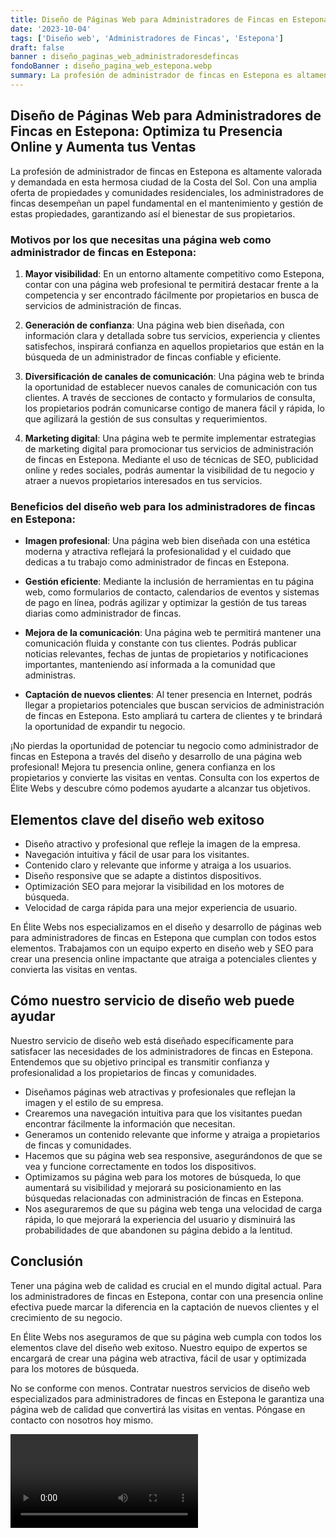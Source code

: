 ```yaml
---
title: Diseño de Páginas Web para Administradores de Fincas en Estepona
date: '2023-10-04'
tags: ['Diseño web', 'Administradores de Fincas', 'Estepona']
draft: false
banner : diseño_paginas_web_administradoresdefincas
fondoBanner : diseño_pagina_web_estepona.webp
summary: La profesión de administrador de fincas en Estepona es altamente valorada y demandada en esta hermosa ciudad de la Costa del Sol. Con una amplia oferta de propiedades y comunidades residenciales, los administradores de fincas desempeñan un papel fundamental en el mantenimiento y gestión de estas propiedades, garantizando así el bienestar de sus propietarios.
---
```


## Diseño de Páginas Web para Administradores de Fincas en Estepona: Optimiza tu Presencia Online y Aumenta tus Ventas

La profesión de administrador de fincas en Estepona es altamente valorada y demandada en esta hermosa ciudad de la Costa del Sol. Con una amplia oferta de propiedades y comunidades residenciales, los administradores de fincas desempeñan un papel fundamental en el mantenimiento y gestión de estas propiedades, garantizando así el bienestar de sus propietarios.

### Motivos por los que necesitas una página web como administrador de fincas en Estepona:

1. **Mayor visibilidad**: En un entorno altamente competitivo como Estepona, contar con una página web profesional te permitirá destacar frente a la competencia y ser encontrado fácilmente por propietarios en busca de servicios de administración de fincas.

2. **Generación de confianza**: Una página web bien diseñada, con información clara y detallada sobre tus servicios, experiencia y clientes satisfechos, inspirará confianza en aquellos propietarios que están en la búsqueda de un administrador de fincas confiable y eficiente.

3. **Diversificación de canales de comunicación**: Una página web te brinda la oportunidad de establecer nuevos canales de comunicación con tus clientes. A través de secciones de contacto y formularios de consulta, los propietarios podrán comunicarse contigo de manera fácil y rápida, lo que agilizará la gestión de sus consultas y requerimientos.

4. **Marketing digital**: Una página web te permite implementar estrategias de marketing digital para promocionar tus servicios de administración de fincas en Estepona. Mediante el uso de técnicas de SEO, publicidad online y redes sociales, podrás aumentar la visibilidad de tu negocio y atraer a nuevos propietarios interesados en tus servicios.

### Beneficios del diseño web para los administradores de fincas en Estepona:

- **Imagen profesional**: Una página web bien diseñada con una estética moderna y atractiva reflejará la profesionalidad y el cuidado que dedicas a tu trabajo como administrador de fincas en Estepona.

- **Gestión eficiente**: Mediante la inclusión de herramientas en tu página web, como formularios de contacto, calendarios de eventos y sistemas de pago en línea, podrás agilizar y optimizar la gestión de tus tareas diarias como administrador de fincas.

- **Mejora de la comunicación**: Una página web te permitirá mantener una comunicación fluida y constante con tus clientes. Podrás publicar noticias relevantes, fechas de juntas de propietarios y notificaciones importantes, manteniendo así informada a la comunidad que administras.

- **Captación de nuevos clientes**: Al tener presencia en Internet, podrás llegar a propietarios potenciales que buscan servicios de administración de fincas en Estepona. Esto ampliará tu cartera de clientes y te brindará la oportunidad de expandir tu negocio.

¡No pierdas la oportunidad de potenciar tu negocio como administrador de fincas en Estepona a través del diseño y desarrollo de una página web profesional! Mejora tu presencia online, genera confianza en los propietarios y convierte las visitas en ventas. Consulta con los expertos de Élite Webs y descubre cómo podemos ayudarte a alcanzar tus objetivos.

<GifSeo />

<Cta />

## Elementos clave del diseño web exitoso

- Diseño atractivo y profesional que refleje la imagen de la empresa.
- Navegación intuitiva y fácil de usar para los visitantes.
- Contenido claro y relevante que informe y atraiga a los usuarios.
- Diseño responsive que se adapte a distintos dispositivos.
- Optimización SEO para mejorar la visibilidad en los motores de búsqueda.
- Velocidad de carga rápida para una mejor experiencia de usuario.

En Élite Webs nos especializamos en el diseño y desarrollo de páginas web para administradores de fincas en Estepona que cumplan con todos estos elementos. Trabajamos con un equipo experto en diseño web y SEO para crear una presencia online impactante que atraiga a potenciales clientes y convierta las visitas en ventas.

## Cómo nuestro servicio de diseño web puede ayudar

Nuestro servicio de diseño web está diseñado específicamente para satisfacer las necesidades de los administradores de fincas en Estepona. Entendemos que su objetivo principal es transmitir confianza y profesionalidad a los propietarios de fincas y comunidades.

- Diseñamos páginas web atractivas y profesionales que reflejan la imagen y el estilo de su empresa.
- Crearemos una navegación intuitiva para que los visitantes puedan encontrar fácilmente la información que necesitan.
- Generamos un contenido relevante que informe y atraiga a propietarios de fincas y comunidades.
- Hacemos que su página web sea responsive, asegurándonos de que se vea y funcione correctamente en todos los dispositivos.
- Optimizamos su página web para los motores de búsqueda, lo que aumentará su visibilidad y mejorará su posicionamiento en las búsquedas relacionadas con administración de fincas en Estepona.
- Nos aseguraremos de que su página web tenga una velocidad de carga rápida, lo que mejorará la experiencia del usuario y disminuirá las probabilidades de que abandonen su página debido a la lentitud.

## Conclusión

Tener una página web de calidad es crucial en el mundo digital actual. Para los administradores de fincas en Estepona, contar con una presencia online efectiva puede marcar la diferencia en la captación de nuevos clientes y el crecimiento de su negocio.

En Élite Webs nos aseguramos de que su página web cumpla con todos los elementos clave del diseño web exitoso. Nuestro equipo de expertos se encargará de crear una página web atractiva, fácil de usar y optimizada para los motores de búsqueda.

No se conforme con menos. Contratar nuestros servicios de diseño web especializados para administradores de fincas en Estepona le garantiza una página web de calidad que convertirá las visitas en ventas. Póngase en contacto con nosotros hoy mismo.

<Video />

<CtaBot job='Administradores de Fincas' city='Estepona'/>

<Gmaps query='Estepona+españa+maps' />